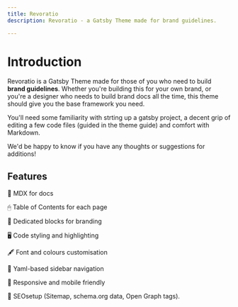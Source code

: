 ```yaml
---
title: Revoratio
description: Revoratio - a Gatsby Theme made for brand guidelines. 

---
```


# Introduction

Revoratio is a Gatsby Theme made for those of you who need to build **brand guidelines**. Whether you're building this for your own brand, or you're a designer who needs to build brand docs all the time, this theme should give you the base framework you need. 

You'll need some familiarity with strting up a gatsby project, a decent grip of editing a few code files (guided in the theme guide) and comfort with Markdown. 

We'd be happy to know if you have any thoughts or suggestions for additions!

## Features

📝 MDX for docs

🖱 Table of Contents for each page

🎨 Dedicated blocks for branding

🖥 Code styling and highlighting

🖋 Font and colours customisation

🚩 Yaml-based sidebar navigation

📱 Responsive and mobile friendly

🔎 SEOsetup (Sitemap, schema.org data, Open Graph tags).
